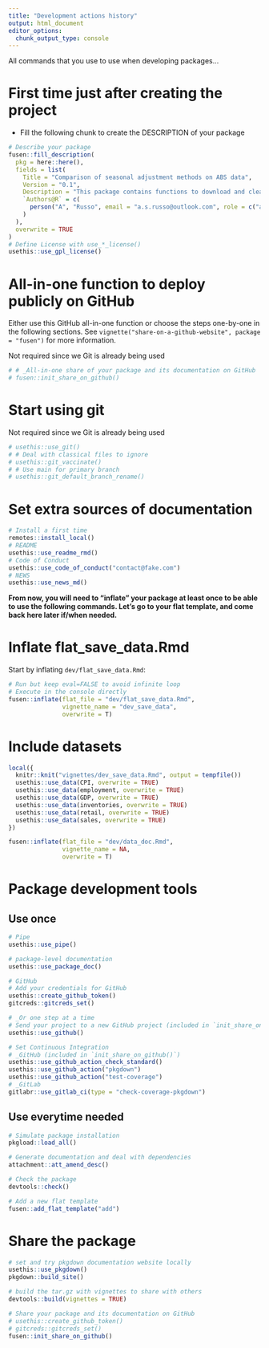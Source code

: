 ```yaml
---
title: "Development actions history"
output: html_document
editor_options: 
  chunk_output_type: console
---
```


All commands that you use to use when developing packages...

# First time just after creating the project

- Fill the following chunk to create the DESCRIPTION of your package

```r
# Describe your package
fusen::fill_description(
  pkg = here::here(),
  fields = list(
    Title = "Comparison of seasonal adjustment methods on ABS data",
    Version = "0.1",
    Description = "This package contains functions to download and clean time series data from the Australian Bureau of Statistics (ABS) and compare the outputs from the seasonal adjustment and trend methods of JDemetra+ and X-13ARIMA-SEATS against those published by the ABS (which uses SEASABS).",
    `Authors@R` = c(
      person("A", "Russo", email = "a.s.russo@outlook.com", role = c("aut", "cre"))
    )
  ),
  overwrite = TRUE
)
# Define License with use_*_license()
usethis::use_gpl_license()
```

# All-in-one function to deploy publicly on GitHub

Either use this GitHub all-in-one function or choose the steps one-by-one in the following sections.
See `vignette("share-on-a-github-website", package = "fusen")` for more information.

Not required since we Git is already being used

```r
# # _All-in-one share of your package and its documentation on GitHub
# fusen::init_share_on_github()
```


# Start using git

Not required since we Git is already being used

```r
# usethis::use_git()
# # Deal with classical files to ignore
# usethis::git_vaccinate()
# # Use main for primary branch
# usethis::git_default_branch_rename()
```

# Set extra sources of documentation

```r
# Install a first time
remotes::install_local()
# README
usethis::use_readme_rmd()
# Code of Conduct
usethis::use_code_of_conduct("contact@fake.com")
# NEWS
usethis::use_news_md()
```

**From now, you will need to "inflate" your package at least once to be able to use the following commands. Let's go to your flat template, and come back here later if/when needed.**


# Inflate flat_save_data.Rmd

Start by inflating `dev/flat_save_data.Rmd`:

```r
# Run but keep eval=FALSE to avoid infinite loop
# Execute in the console directly
fusen::inflate(flat_file = "dev/flat_save_data.Rmd",
               vignette_name = "dev_save_data",
               overwrite = T)

```

# Include datasets

```r
local({
  knitr::knit("vignettes/dev_save_data.Rmd", output = tempfile())
  usethis::use_data(CPI, overwrite = TRUE)
  usethis::use_data(employment, overwrite = TRUE)
  usethis::use_data(GDP, overwrite = TRUE)
  usethis::use_data(inventories, overwrite = TRUE)
  usethis::use_data(retail, overwrite = TRUE)
  usethis::use_data(sales, overwrite = TRUE)
})

```

```r
fusen::inflate(flat_file = "dev/data_doc.Rmd",
               vignette_name = NA,
               overwrite = T)
```

# Package development tools
## Use once

```r
# Pipe
usethis::use_pipe()

# package-level documentation
usethis::use_package_doc()

# GitHub
# Add your credentials for GitHub
usethis::create_github_token()
gitcreds::gitcreds_set()

# _Or one step at a time
# Send your project to a new GitHub project (included in `init_share_on_github()`)
usethis::use_github()

# Set Continuous Integration
# _GitHub (included in `init_share_on_github()`)
usethis::use_github_action_check_standard()
usethis::use_github_action("pkgdown")
usethis::use_github_action("test-coverage")
# _GitLab
gitlabr::use_gitlab_ci(type = "check-coverage-pkgdown")
```

## Use everytime needed

```r
# Simulate package installation
pkgload::load_all()

# Generate documentation and deal with dependencies
attachment::att_amend_desc()

# Check the package
devtools::check()

# Add a new flat template
fusen::add_flat_template("add")
```

# Share the package

```r
# set and try pkgdown documentation website locally
usethis::use_pkgdown()
pkgdown::build_site()

# build the tar.gz with vignettes to share with others
devtools::build(vignettes = TRUE)

# Share your package and its documentation on GitHub
# usethis::create_github_token()
# gitcreds::gitcreds_set()
fusen::init_share_on_github()
```

